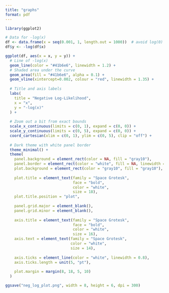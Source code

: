```yaml
---
title: "graphs"
format: pdf
---
```

```r
library(ggplot2)

# Data for -log(x)
df <- data.frame(x = seq(0.001, 1, length.out = 1000))  # avoid log(0)
df$y <- -log(df$x)

ggplot(df, aes(x = x, y = y)) +
  # Line of -log(x)
  geom_line(color = "#41b6e6", linewidth = 1.2) +
  # Shaded area under the curve
  geom_area(fill = "#41b6e6", alpha = 0.1) +
  geom_vline(xintercept=0.002, colour = "red", linewidth = 1.35) +
  
  # Title and axis labels
  labs(
    title = "Negative Log-Likelihood",
    x = "x",
    y = "-log(x)"
  ) +
  
  # Zoom out a bit from exact bounds
  scale_x_continuous(limits = c(0, 1), expand = c(0, 0)) +
  scale_y_continuous(limits = c(0, 5), expand = c(0, 0)) +
  coord_cartesian(xlim = c(0, 1), ylim = c(0, 5), clip = "off") +
  
  # Dark theme with white panel border
  theme_minimal() +
  theme(
    panel.background = element_rect(color = NA, fill = "gray10"),
    panel.border = element_rect(color = "white", fill = NA, linewidth = 0.8),
    plot.background = element_rect(color = "gray10", fill = "gray10"),
    
    plot.title = element_text(family = "Space Grotesk",
                              face = "bold",
                              color = "white",
                              size = 18),
    plot.title.position = "plot",
    
    panel.grid.major = element_blank(),
    panel.grid.minor = element_blank(),
    
    axis.title = element_text(family = "Space Grotesk",
                              face = "bold",
                              color = "white",
                              size = 16),
    axis.text = element_text(family = "Space Grotesk",
                             color = "white",
                             size = 14),
    
    axis.ticks = element_line(color = "white", linewidth = 0.8),
    axis.ticks.length = unit(5, "pt"),
    
    plot.margin = margin(8, 18, 5, 10)
  )

ggsave("neg_log_plot.png", width = 8, height = 6, dpi = 300)
```
